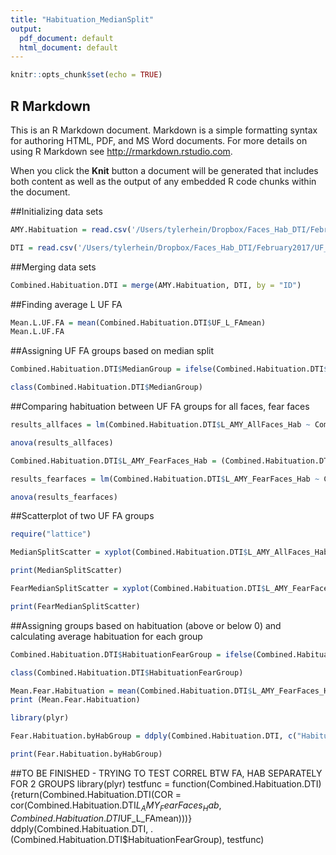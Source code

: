 ```yaml
---
title: "Habituation_MedianSplit"
output:
  pdf_document: default
  html_document: default
---
```


```r
knitr::opts_chunk$set(echo = TRUE)
```

## R Markdown

This is an R Markdown document. Markdown is a simple formatting syntax for authoring HTML, PDF, and MS Word documents. For more details on using R Markdown see <http://rmarkdown.rstudio.com>.

When you click the **Knit** button a document will be generated that includes both content as well as the output of any embedded R code chunks within the document. 

##Initializing data sets

```r
AMY.Habituation = read.csv('/Users/tylerhein/Dropbox/Faces_Hab_DTI/February2017/ExtractedAMYHab.csv')

DTI = read.csv('/Users/tylerhein/Dropbox/Faces_Hab_DTI/February2017/UF_FA_forSPM_02.14.17_fixed10189age.csv')

```

##Merging data sets

```r
Combined.Habituation.DTI = merge(AMY.Habituation, DTI, by = "ID")
```

##Finding average L UF FA
```r
Mean.L.UF.FA = mean(Combined.Habituation.DTI$UF_L_FAmean)
Mean.L.UF.FA
```

##Assigning UF FA groups based on median split
```r
Combined.Habituation.DTI$MedianGroup = ifelse(Combined.Habituation.DTI$UF_L_FAmean <= Mean.L.UF.FA, "0", ifelse(Combined.Habituation.DTI$UF_L_FAmean > Mean.L.UF.FA, "1", NA))

class(Combined.Habituation.DTI$MedianGroup)
```

##Comparing habituation between UF FA groups for all faces, fear faces
```r
results_allfaces = lm(Combined.Habituation.DTI$L_AMY_AllFaces_Hab ~ Combined.Habituation.DTI$MedianGroup)

anova(results_allfaces)

Combined.Habituation.DTI$L_AMY_FearFaces_Hab = (Combined.Habituation.DTI$Fear1 - Combined.Habituation.DTI$Fear2)

results_fearfaces = lm(Combined.Habituation.DTI$L_AMY_FearFaces_Hab ~ Combined.Habituation.DTI$MedianGroup)

anova(results_fearfaces)


```

##Scatterplot of two UF FA groups
```r
require("lattice")

MedianSplitScatter = xyplot(Combined.Habituation.DTI$L_AMY_AllFaces_Hab ~ Combined.Habituation.DTI$UF_L_FAmean, Combined.Habituation.DTI, groups = Combined.Habituation.DTI$MedianGroup)

print(MedianSplitScatter)

FearMedianSplitScatter = xyplot(Combined.Habituation.DTI$L_AMY_FearFaces_Hab ~ Combined.Habituation.DTI$UF_L_FAmean, Combined.Habituation.DTI, groups = Combined.Habituation.DTI$MedianGroup)

print(FearMedianSplitScatter)
```

##Assigning groups based on habituation (above or below 0) and calculating average habituation for each group
```r

Combined.Habituation.DTI$HabituationFearGroup = ifelse(Combined.Habituation.DTI$L_AMY_FearFaces_Hab <= 0, "0", ifelse(Combined.Habituation.DTI$L_AMY_FearFaces_Hab > 0, "1", NA))

class(Combined.Habituation.DTI$HabituationFearGroup)

Mean.Fear.Habituation = mean(Combined.Habituation.DTI$L_AMY_FearFaces_Hab)
print (Mean.Fear.Habituation)

library(plyr)

Fear.Habituation.byHabGroup = ddply(Combined.Habituation.DTI, c("HabituationFearGroup"), summarise, N=length(L_AMY_FearFaces_Hab), mean = mean(L_AMY_FearFaces_Hab), sd = sd(L_AMY_FearFaces_Hab), se = sd/sqrt(N))

print(Fear.Habituation.byHabGroup)
```

##TO BE FINISHED - TRYING TO TEST CORREL BTW FA, HAB SEPARATELY FOR 2 GROUPS
library(plyr)
testfunc = function(Combined.Habituation.DTI) {return(Combined.Habituation.DTI(COR = cor(Combined.Habituation.DTI$L_AMY_FearFaces_Hab, Combined.Habituation.DTI$UF_L_FAmean)))}
ddply(Combined.Habituation.DTI, .(Combined.Habituation.DTI$HabituationFearGroup), testfunc)
